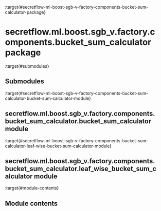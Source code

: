 :target{#secretflow-ml-boost-sgb-v-factory-components-bucket-sum-calculator-package}

# secretflow\.ml.boost.sgb\_v.factory.components.bucket\_sum\_calculator package

:target{#submodules}

## Submodules

:target{#secretflow-ml-boost-sgb-v-factory-components-bucket-sum-calculator-bucket-sum-calculator-module}

## secretflow\.ml.boost.sgb\_v.factory.components.bucket\_sum\_calculator.bucket\_sum\_calculator module

:target{#secretflow-ml-boost-sgb-v-factory-components-bucket-sum-calculator-leaf-wise-bucket-sum-calculator-module}

## secretflow\.ml.boost.sgb\_v.factory.components.bucket\_sum\_calculator.leaf\_wise\_bucket\_sum\_calculator module

:target{#module-contents}

## Module contents
